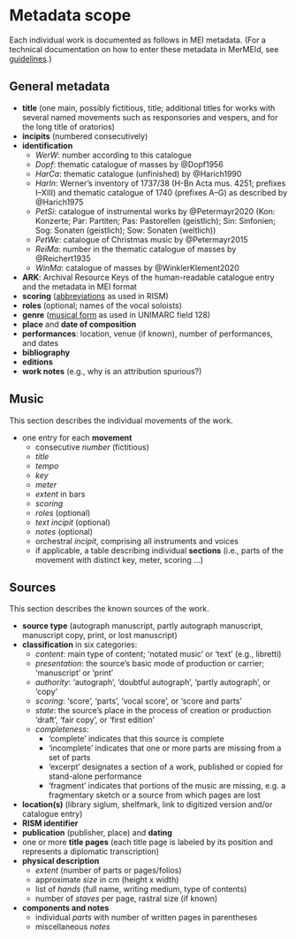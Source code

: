 # Metadata scope {.unnumbered}

Each individual work is documented as follows in MEI metadata. (For a technical documentation on how to enter these metadata in MerMEId, see [guidelines](guidelines.qmd).)


## General metadata

- **title** (one main, possibly fictitious, title; additional titles for works with several named movements such as responsories and vespers, and for the long title of oratorios)
- **incipits** (numbered consecutively)
- **identification**
  - *WerW*: number according to this catalogue
  - *Dopf*: thematic catalogue of masses by @Dopf1956
  - *HarCa*: thematic catalogue (unfinished) by @Harich1990
  - *HarIn*: Werner's inventory of 1737/38 (H-Bn Acta mus. 4251; prefixes I–XIII) and thematic catalogue of 1740 (prefixes A–G) as described by @Harich1975
  - *PetSi*: catalogue of instrumental works by @Petermayr2020 (Kon: Konzerte; Par: Partiten; Pas: Pastorellen (geistlich); Sin: Sinfonien; Sog: Sonaten (geistlich); Sow: Sonaten (weltlich))
  - *PetWe*: catalogue of Christmas music by @Petermayr2015
  - *ReiMa*: number in the thematic catalogue of masses by @Reichert1935
  - *WinMa*: catalogue of masses by @WinklerKlement2020
- **ARK**: Archival Resource Keys of the human-readable catalogue entry and the metadata in MEI format
- **scoring** ([abbreviations](https://opac.rism.info/scoring-abbreviations) as used in RISM)
- **roles** (optional; names of the vocal soloists)
- **genre** ([musical form](http://www.urfm.braidense.it/risorse/searchforms_en.php) as used in UNIMARC field 128)
- **place** and **date of composition**
- **performances**: location, venue (if known), number of performances, and dates
- **bibliography**
- **editions**
- **work notes** (e.g., why is an attribution spurious?)


## Music

This section describes the individual movements of the work.

- one entry for each **movement**
  - consecutive *number* (fictitious)
  - *title*
  - *tempo*
  - *key*
  - *meter*
  - *extent* in bars
  - *scoring*
  - *roles* (optional)
  - *text incipit* (optional)
  - *notes* (optional)
  - orchestral *incipit*, comprising all instruments and voices
  - if applicable, a table describing individual **sections** (i.e., parts of the movement with distinct key, meter, scoring …)


## Sources

This section describes the known sources of the work.

- **source type** (autograph manuscript, partly autograph manuscript, manuscript copy, print, or lost manuscript)
- **classification** in six categories:
  - *content*: main type of content; ‘notated music’ or ‘text’ (e.g., libretti)
  - *presentation*: the source's basic mode of production or carrier; ‘manuscript’ or ‘print’
  - *authority*: ‘autograph’, ‘doubtful autograph’, ‘partly autograph’, or ‘copy’
  - *scoring*: ‘score’, ‘parts’, ‘vocal score’, or ‘score and parts’
  - *state*: the source's place in the process of creation or production ‘draft’, ‘fair copy’, or ‘first edition’
  - *completeness*:
    - ‘complete’ indicates that this source is complete
    - ‘incomplete’ indicates that one or more parts are missing from a set of parts
    - ‘excerpt’ designates a section of a work, published or copied for stand-alone performance
    - ‘fragment’ indicates that portions of the music are missing, e.g. a fragmentary sketch or a source from which pages are lost
- **location(s)** (library siglum, shelfmark, link to digitized version and/or catalogue entry)
- **RISM identifier**
- **publication** (publisher, place) and **dating**
- one or more **title pages** (each title page is labeled by its position and represents a diplomatic transcription)
- **physical description**
  - *extent* (number of parts or pages/folios)
  - approximate *size* in cm (height x width)
  - list of *hands* (full name, writing medium, type of contents)
  - number of *staves* per page, rastral size (if known)
- **components and notes**
  - individual *parts* with number of written pages in parentheses
  - miscellaneous *notes*
